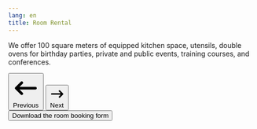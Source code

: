```yaml
---
lang: en
title: Room Rental
---
```


We offer 100 square meters of equipped kitchen space, utensils, double ovens for birthday parties, private and public events, training courses, and conferences.

<div id="custom-controls-gallery" class="relative w-full py-50px" data-carousel="slide">
	<div class="relative h-56 overflow-hidden rounded-lg md:h-96">
		<div class="hidden duration-700 ease-in-out" data-carousel-item>
			<img
				src="https://flowbite.s3.amazonaws.com/docs/gallery/square/image-1.jpg"
				class="absolute block max-w-full h-auto -translate-x-1/2 -translate-y-1/2 top-1/2 left-1/2"
				alt=""
			/>
		</div>
		<div class="hidden duration-700 ease-in-out" data-carousel-item="active">
			<img
				src="https://flowbite.s3.amazonaws.com/docs/gallery/square/image-2.jpg"
				class="absolute block max-w-full h-auto -translate-x-1/2 -translate-y-1/2 top-1/2 left-1/2"
				alt=""
			/>
		</div>
		<div class="hidden duration-700 ease-in-out" data-carousel-item>
			<img
				src="https://flowbite.s3.amazonaws.com/docs/gallery/square/image-3.jpg"
				class="absolute block max-w-full h-auto -translate-x-1/2 -translate-y-1/2 top-1/2 left-1/2"
				alt=""
			/>
		</div>
		<div class="hidden duration-700 ease-in-out" data-carousel-item>
			<img
				src="https://flowbite.s3.amazonaws.com/docs/gallery/square/image-4.jpg"
				class="absolute block max-w-full h-auto -translate-x-1/2 -translate-y-1/2 top-1/2 left-1/2"
				alt=""
			/>
		</div>
		<div class="hidden duration-700 ease-in-out" data-carousel-item>
			<img
				src="https://flowbite.s3.amazonaws.com/docs/gallery/square/image-5.jpg"
				class="absolute block max-w-full h-auto -translate-x-1/2 -translate-y-1/2 top-1/2 left-1/2"
				alt=""
			/>
		</div>
	</div>
	<div class="flex justify-center items-center pt-4">
		<button
			type="button"
			class="flex justify-center items-center mr-4 h-full cursor-pointer group focus:outline-none"
			data-carousel-prev
		>
			<span class="text-gray-400 hover:text-gray-900 dark:hover:text-white group-focus:text-gray-900 dark:group-focus:text-white">
				<svg
					aria-hidden="true"
					class="w-6 h-6"
					fill="currentColor"
					viewBox="0 0 20 20"
					xmlns="http://www.w3.org/2000/svg"
				>
					<path
						fill-rule="evenodd"
						d="M7.707 14.707a1 1 0 01-1.414 0l-4-4a1 1 0 010-1.414l4-4a1 1 0 011.414 1.414L5.414 9H17a1 1 0 110 2H5.414l2.293 2.293a1 1 0 010 1.414z"
						clip-rule="evenodd"
					></path>
				</svg>
				<span class="sr-only">Previous</span>
			</span>
		</button>
		<button
			type="button"
			class="flex justify-center items-center h-full cursor-pointer group focus:outline-none"
			data-carousel-next
		>
			<span class="text-gray-400 hover:text-gray-900 dark:hover:text-white group-focus:text-gray-900 dark:group-focus:text-white">
				<svg
					aria-hidden="true"
					class="w-6 h-6"
					fill="currentColor"
					viewBox="0 0 20 20"
					xmlns="http://www.w3.org/2000/svg"
				>
					<path
						fill-rule="evenodd"
						d="M12.293 5.293a1 1 0 011.414 0l4 4a1 1 0 010 1.414l-4 4a1 1 0 01-1.414-1.414L14.586 11H3a1 1 0 110-2h11.586l-2.293-2.293a1 1 0 010-1.414z"
						clip-rule="evenodd"
					></path>
				</svg>
				<span class="sr-only">Next</span>
			</span>
		</button>
	</div>
</div>

<div class="text-center mt-4">
	<a target="_blank" href="/prenotazione-sala.pdf">
		<button
			formtarget="_blank"
			class="relative inline-flex items-center justify-center p-0.5 mb-2 mr-2 overflow-hidden text-sm font-medium text-gray-900 rounded-lg group bg-gradient-to-br from-purple-500 to-pink-500 group-hover:from-purple-500 group-hover:to-pink-500 hover:text-white dark:text-white focus:ring-4 focus:outline-none focus:ring-purple-200 dark:focus:ring-purple-800"
		>
			<span class="relative px-5 py-2.5 transition-all ease-in duration-75 bg-white dark:bg-gray-900 rounded-md group-hover:bg-opacity-0">
				Download the room booking form
			</span>
		</button>
	</a>
</div>
